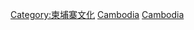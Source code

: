 {{Commonscat|Sports in Cambodia}}

[[Category:柬埔寨文化|Category:柬埔寨文化]]
[[Category:亞洲各國體育|Cambodia]]
[[Category:東南亞體育|Cambodia]]